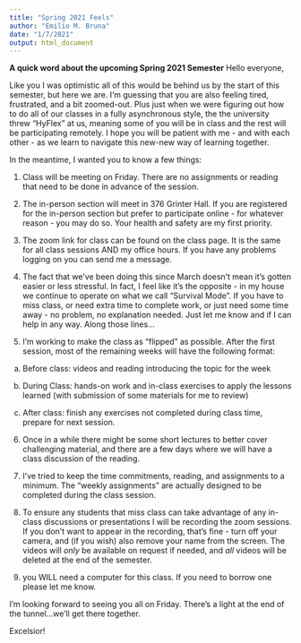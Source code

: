 ```yaml
---
title: "Spring 2021 Feels"
author: "Emilio M. Bruna"
date: "1/7/2021"
output: html_document
---
```


**A quick word about the upcoming Spring 2021 Semester**
Hello everyone, 

Like you I was optimistic all of this would be behind us by the start of this semester, but here we are. I'm guessing that you are also feeling tired, frustrated, and a bit zoomed-out.  Plus just when we were figuring out how to do all of our classes in a fully asynchronous style, the the university threw "HyFlex" at us, meaning some of you will be in class and the rest will be participating remotely.   I hope you will be patient with me - and with each other - as we learn to navigate this new-new way of learning together. 

In the meantime, I wanted you to know a few things: 

1) Class will be meeting on Friday. There are no assignments or reading that need to be done in advance of the session. 

2) The in-person section will meet in 376 Grinter Hall. If you are registered for the in-person section but prefer to participate online - for whatever reason - you may do so. Your health and safety are my first priority.

3) The zoom link for class can be found on the class page. It is the same for all class sessions AND my office hours. If you have any problems logging on you can send me a message.

4) The fact that we've been doing this since March doesn't mean it's gotten easier or less stressful. In fact, I feel like it's the opposite - in my house we continue to operate on what we call "Survival Mode".  If you have to miss class, or need extra time to complete work, or just need some time away - no problem, no explanation needed. Just let me know and if I can help in any way. Along those lines...

5) I'm working to make the class as "flipped" as possible. After the first session, most of the remaining weeks will have the following format:

a) Before class: videos and reading introducing the topic for the week

b) During Class: hands-on work and in-class exercises to apply the lessons learned (with submission of some materials for me to review)

c) After class: finish any exercises not completed during class time, prepare for next session.

6) Once in a while there might be some short lectures to better cover challenging material, and there are a few days where we will have a class discussion of the reading.

7) I've tried to keep the time commitments, reading, and assignments to a minimum.  The "weekly assignments" are actually designed to be completed during the class session.

8) To ensure any students that miss class can take advantage of any in-class discussions or presentations I will be recording the zoom sessions. If you don't want to appear in the recording, that's fine -  turn off your camera, and (if you wish) also remove your name from the screen. The videos will *only* be available on request if needed, and *all* videos will be deleted at the end of the semester. 

9) you WILL need a computer for this class. If you need to borrow one please let me know. 

I'm looking forward to seeing you all on Friday. There's a light at the end of the tunnel...we'll get there together.  

Excelsior!

 


